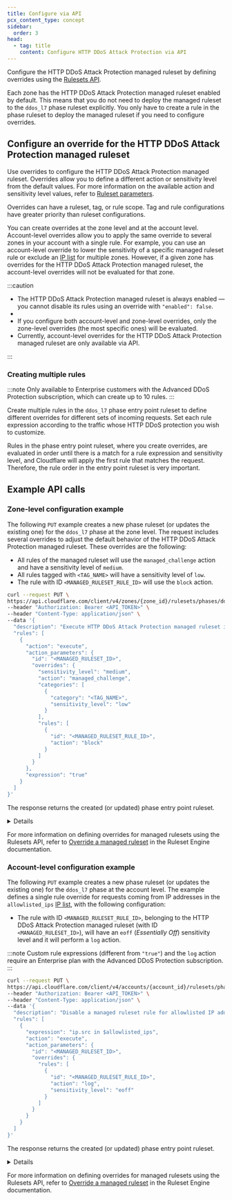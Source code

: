 ```yaml
---
title: Configure via API
pcx_content_type: concept
sidebar:
  order: 3
head:
  - tag: title
    content: Configure HTTP DDoS Attack Protection via API
---
```



Configure the HTTP DDoS Attack Protection managed ruleset by defining overrides using the [Rulesets API](/ruleset-engine/rulesets-api/).

Each zone has the HTTP DDoS Attack Protection managed ruleset enabled by default. This means that you do not need to deploy the managed ruleset to the `ddos_l7` phase ruleset explicitly. You only have to create a rule in the phase ruleset to deploy the managed ruleset if you need to configure overrides.

## Configure an override for the HTTP DDoS Attack Protection managed ruleset

Use overrides to configure the HTTP DDoS Attack Protection managed ruleset. Overrides allow you to define a different action or sensitivity level from the default values. For more information on the available action and sensitivity level values, refer to [Ruleset parameters](/ddos-protection/managed-rulesets/http/override-parameters/).

Overrides can have a ruleset, tag, or rule scope. Tag and rule configurations have greater priority than ruleset configurations.

You can create overrides at the zone level and at the account level. Account-level overrides allow you to apply the same override to several zones in your account with a single rule. For example, you can use an account-level override to lower the sensitivity of a specific managed ruleset rule or exclude an [IP list](/waf/tools/lists/custom-lists/#lists-with-ip-addresses-ip-lists) for multiple zones. However, if a given zone has overrides for the HTTP DDoS Attack Protection managed ruleset, the account-level overrides will not be evaluated for that zone.

:::caution

- The HTTP DDoS Attack Protection managed ruleset is always enabled — you cannot disable its rules using an override with `"enabled": false`.
- <Render file="managed-rulesets/read-only-rules-note" />
- If you configure both account-level and zone-level overrides, only the zone-level overrides (the most specific ones) will be evaluated.
- Currently, account-level overrides for the HTTP DDoS Attack Protection managed ruleset are only available via API.

:::

### Creating multiple rules

:::note
Only available to Enterprise customers with the Advanced DDoS Protection subscription, which can create up to 10 rules.
:::

Create multiple rules in the `ddos_l7` phase entry point ruleset to define different overrides for different sets of incoming requests. Set each rule expression according to the traffic whose HTTP DDoS protection you wish to customize.

Rules in the phase entry point ruleset, where you create overrides, are evaluated in order until there is a match for a rule expression and sensitivity level, and Cloudflare will apply the first rule that matches the request. Therefore, the rule order in the entry point ruleset is very important.

## Example API calls

### Zone-level configuration example

The following `PUT` example creates a new phase ruleset (or updates the existing one) for the `ddos_l7` phase at the zone level. The request includes several overrides to adjust the default behavior of the HTTP DDoS Attack Protection managed ruleset. These overrides are the following:

- All rules of the managed ruleset will use the `managed_challenge` action and have a sensitivity level of `medium`.
- All rules tagged with `<TAG_NAME>` will have a sensitivity level of `low`.
- The rule with ID `<MANAGED_RULESET_RULE_ID>` will use the `block` action.

```bash title="Request"
curl --request PUT \
https://api.cloudflare.com/client/v4/zones/{zone_id}/rulesets/phases/ddos_l7/entrypoint \
--header "Authorization: Bearer <API_TOKEN>" \
--header "Content-Type: application/json" \
--data '{
  "description": "Execute HTTP DDoS Attack Protection managed ruleset in the zone-level phase entry point ruleset",
  "rules": [
    {
      "action": "execute",
      "action_parameters": {
        "id": "<MANAGED_RULESET_ID>",
        "overrides": {
          "sensitivity_level": "medium",
          "action": "managed_challenge",
          "categories": [
            {
              "category": "<TAG_NAME>",
              "sensitivity_level": "low"
            }
          ],
          "rules": [
            {
              "id": "<MANAGED_RULESET_RULE_ID>",
              "action": "block"
            }
          ]
        }
      },
      "expression": "true"
    }
  ]
}'
```

The response returns the created (or updated) phase entry point ruleset.

<Details header="Response">

```json
{
	"result": {
		"id": "<PHASE_ENTRY_POINT_RULESET_ID>",
		"name": "default",
		"description": "Execute HTTP DDoS Attack Protection managed ruleset in the zone-level phase entry point ruleset",
		"kind": "zone",
		"version": "1",
		"rules": [
			{
				"id": "<RULE_ID>",
				"version": "1",
				"action": "execute",
				"action_parameters": {
					"id": "<MANAGED_RULESET_ID>",
					"version": "latest",
					"overrides": {
						"action": "managed_challenge",
						"categories": [
							{
								"category": "<TAG_NAME>",
								"sensitivity_level": "low"
							}
						],
						"rules": [
							{
								"id": "<MANAGED_RULESET_RULE_ID>",
								"action": "block"
							}
						],
						"sensitivity_level": "medium"
					}
				},
				"expression": "true",
				"last_updated": "2021-06-16T04:14:47.977741Z",
				"ref": "<RULE_REF>",
				"enabled": true
			}
		],
		"last_updated": "2021-06-16T04:14:47.977741Z",
		"phase": "ddos_l7"
	}
}
```

</Details>

For more information on defining overrides for managed rulesets using the Rulesets API, refer to [Override a managed ruleset](/ruleset-engine/managed-rulesets/override-managed-ruleset/) in the Ruleset Engine documentation.

### Account-level configuration example

The following `PUT` example creates a new phase ruleset (or updates the existing one) for the `ddos_l7` phase at the account level. The example defines a single rule override for requests coming from IP addresses in the `allowlisted_ips` [IP list](/waf/tools/lists/custom-lists/#lists-with-ip-addresses-ip-lists), with the following configuration:

- The rule with ID `<MANAGED_RULESET_RULE_ID>`, belonging to the HTTP DDoS Attack Protection managed ruleset (with ID `<MANAGED_RULESET_ID>`), will have an `eoff` (_Essentially Off_) sensitivity level and it will perform a `log` action.

:::note
Custom rule expressions (different from `"true"`) and the `log` action require an Enterprise plan with the Advanced DDoS Protection subscription.
:::

```bash title="Request"
curl --request PUT \
https://api.cloudflare.com/client/v4/accounts/{account_id}/rulesets/phases/ddos_l7/entrypoint \
--header "Authorization: Bearer <API_TOKEN>" \
--header "Content-Type: application/json" \
--data '{
  "description": "Disable a managed ruleset rule for allowlisted IP addresses",
  "rules": [
    {
      "expression": "ip.src in $allowlisted_ips",
      "action": "execute",
      "action_parameters": {
        "id": "<MANAGED_RULESET_ID>",
        "overrides": {
          "rules": [
            {
              "id": "<MANAGED_RULESET_RULE_ID>",
              "action": "log",
              "sensitivity_level": "eoff"
            }
          ]
        }
      }
    }
  ]
}'
```

The response returns the created (or updated) phase entry point ruleset.

<Details header="Response">

```json
{
	"result": {
		"id": "<PHASE_ENTRY_POINT_RULESET_ID>",
		"name": "default",
		"description": "Disable a managed ruleset rule for allowlisted IP addresses",
		"kind": "root",
		"version": "1",
		"rules": [
			{
				"id": "<RULE_ID>",
				"version": "1",
				"action": "execute",
				"action_parameters": {
					"id": "<MANAGED_RULESET_ID>",
					"version": "latest",
					"overrides": {
						"rules": [
							{
								"id": "<MANAGED_RULESET_RULE_ID>",
								"action": "log",
								"sensitivity_level": "eoff"
							}
						]
					}
				},
				"expression": "ip.src in $allowlisted_ips",
				"last_updated": "2022-10-16T04:14:47.977741Z",
				"ref": "<RULE_REF>",
				"enabled": true
			}
		],
		"last_updated": "2022-10-16T04:14:47.977741Z",
		"phase": "ddos_l7"
	}
}
```

</Details>

For more information on defining overrides for managed rulesets using the Rulesets API, refer to [Override a managed ruleset](/ruleset-engine/managed-rulesets/override-managed-ruleset/) in the Ruleset Engine documentation.
